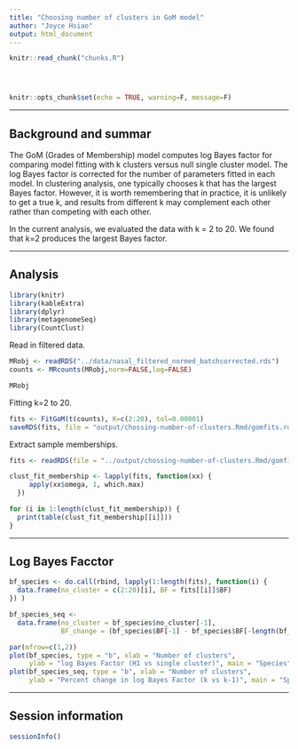 ```yaml
---
title: "Choosing number of clusters in GoM model"
author: "Joyce Hsiao"
output: html_document
---
```


<!-- The file analysis/chunks.R contains chunks that define default settings
shared across the workflowr files. -->
```r
knitr::read_chunk("chunks.R")
```

<!-- Update knitr chunk options -->
```r
```

<!-- Insert the date the file was last updated -->
```r
```

<!-- Insert the code version (Git commit SHA1) if Git repository exists and R
 package git2r is installed -->
```r
```

```r
knitr::opts_chunk$set(echo = TRUE, warning=F, message=F)
```

---

## Background and summar

The GoM (Grades of Membership) model computes log Bayes factor for comparing model fitting with k clusters versus null single cluster model. The log Bayes factor is corrected for the number of parameters fitted in each model. In clustering analysis, one typically chooses k that has the largest Bayes factor. However, it is worth remembering that in practice, it is unlikely to get a true k, and results from different k may complement each other rather than competing with each other. 

In the current analysis, we evaluated the data with k = 2 to 20. We found that k=2 produces the largest Bayes factor.

---

## Analysis

```r
library(knitr)
library(kableExtra)
library(dplyr)
library(metagenomeSeq)
library(CountClust)
```

Read in filtered data.

```r
MRobj <- readRDS("../data/nasal_filtered_normed_batchcorrected.rds")
counts <- MRcounts(MRobj,norm=FALSE,log=FALSE)

MRobj
```

Fitting k=2 to 20.

```r
fits <- FitGoM(t(counts), K=c(2:20), tol=0.00001)
saveRDS(fits, file = "output/chossing-number-of-clusters.Rmd/gomfits.rds")
```

Extract sample memberships.

```r
fits <- readRDS(file = "../output/chossing-number-of-clusters.Rmd/gomfits.rds")

clust_fit_membership <- lapply(fits, function(xx) {
     apply(xx$omega, 1, which.max)
  })

for (i in 1:length(clust_fit_membership)) {
  print(table(clust_fit_membership[[i]]))
}
```

---

## Log Bayes Facctor

```r
bf_species <- do.call(rbind, lapply(1:length(fits), function(i) {
  data.frame(no_cluster = c(2:20)[i], BF = fits[[i]]$BF)
}) )

bf_species_seq <- 
  data.frame(no_cluster = bf_species$no_cluster[-1],
             BF_change = (bf_species$BF[-1] - bf_species$BF[-length(bf_species$BF)])/bf_species$BF[-1] )
```


```r
par(mfrow=c(1,2))
plot(bf_species, type = "b", xlab = "Number of clusters",
     ylab = "log Bayes Factor (H1 vs single cluster)", main = "Species")
plot(bf_species_seq, type = "b", xlab = "Number of clusters",
     ylab = "Percent change in log Bayes Factor (k vs k-1)", main = "Species")
```



---

## Session information

```r
sessionInfo()
```

